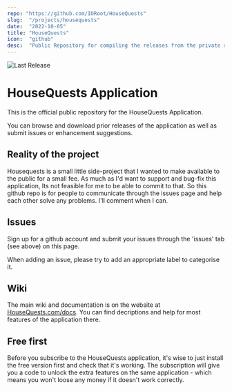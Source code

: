 ```yaml
---
repo: "https://github.com/IORoot/HouseQuests"
slug:  "/projects/housequests"
date:  "2022-10-05"
title: "HouseQuests"
icon:  "github"
desc:  "Public Repository for compiling the releases from the private repository."
---
```

![Last Release](https://github.com/IORoot/HouseQuests/actions/workflows/build_and_release.yaml/badge.svg)


# HouseQuests Application

This is the official public repository for the HouseQuests Application. 

You can browse and download prior releases of the application as well as submit issues or enhancement suggestions.

## Reality of the project

Housequests is a small little side-project that I wanted to make available to the public for a small fee. As much as I'd want to support and bug-fix this application, Its not feasible for me to be able to commit to that. So this github repo is for people to communicate through the issues page and help each other solve any problems. I'll comment when I can. 


## Issues

Sign up for a github account and submit your issues through the 'issues' tab (see above) on this page. 

When adding an issue, please try to add an appropriate label to categorise it.


## Wiki

The main wiki and documentation is on the website at [HouseQuests.com/docs](https://HouseQuests.com/docs). You can find decriptions and help for most features of the application there.


## Free first

Before you subscribe to the HouseQuests application, it's wise to just install the free version first and check that it's working. The subscription will give you a code to unlock the extra features on the same application - which means you won't loose any money if it doesn't work correctly.

